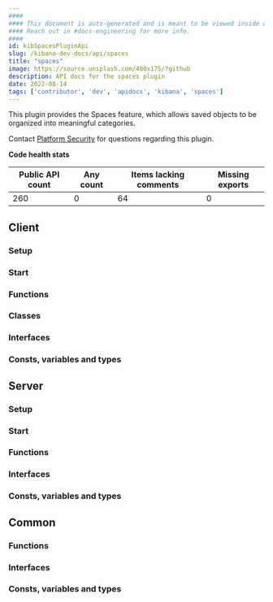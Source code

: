 ```yaml
---
####
#### This document is auto-generated and is meant to be viewed inside our experimental, new docs system.
#### Reach out in #docs-engineering for more info.
####
id: kibSpacesPluginApi
slug: /kibana-dev-docs/api/spaces
title: "spaces"
image: https://source.unsplash.com/400x175/?github
description: API docs for the spaces plugin
date: 2022-08-14
tags: ['contributor', 'dev', 'apidocs', 'kibana', 'spaces']
---
```


This plugin provides the Spaces feature, which allows saved objects to be organized into meaningful categories.

Contact [Platform Security](https://github.com/orgs/elastic/teams/kibana-security) for questions regarding this plugin.

**Code health stats**

| Public API count  | Any count | Items lacking comments | Missing exports |
|-------------------|-----------|------------------------|-----------------|
| 260 | 0 | 64 | 0 |

## Client

### Setup
<DocDefinitionList data={[spacesObj.client.setup]}/>

### Start
<DocDefinitionList data={[spacesObj.client.start]}/>

### Functions
<DocDefinitionList data={spacesObj.client.functions}/>

### Classes
<DocDefinitionList data={spacesObj.client.classes}/>

### Interfaces
<DocDefinitionList data={spacesObj.client.interfaces}/>

### Consts, variables and types
<DocDefinitionList data={spacesObj.client.misc}/>

## Server

### Setup
<DocDefinitionList data={[spacesObj.server.setup]}/>

### Start
<DocDefinitionList data={[spacesObj.server.start]}/>

### Functions
<DocDefinitionList data={spacesObj.server.functions}/>

### Interfaces
<DocDefinitionList data={spacesObj.server.interfaces}/>

### Consts, variables and types
<DocDefinitionList data={spacesObj.server.misc}/>

## Common

### Functions
<DocDefinitionList data={spacesObj.common.functions}/>

### Interfaces
<DocDefinitionList data={spacesObj.common.interfaces}/>

### Consts, variables and types
<DocDefinitionList data={spacesObj.common.misc}/>

